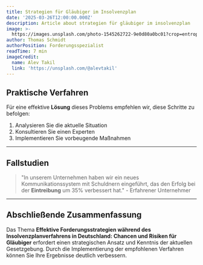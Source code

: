 ```yaml
---
title: Strategien für Gläubiger im Insolvenzplan
date: '2025-03-26T12:00:00.000Z'
description: Article about strategien für gläubiger im insolvenzplan
image: >-
  https://images.unsplash.com/photo-1545262722-9e0d80a0bc01?crop=entropy&cs=tinysrgb&fit=max&fm=jpg&ixid=M3w3MjA5MjJ8MHwxfHJhbmRvbXx8fHx8fHx8fDE3NDMwMjQyNzJ8&ixlib=rb-4.0.3&q=80&w=1080
author: Thomas Schmidt
authorPosition: Forderungsspezialist
readTime: 7 min
imageCredit:
  name: Alev Takil
  link: 'https://unsplash.com/@alevtakil'
---
```

## Praktische Verfahren

Für eine effektive **Lösung** dieses Problems empfehlen wir, diese Schritte zu befolgen:

1. Analysieren Sie die aktuelle Situation
2. Konsultieren Sie einen Experten
3. Implementieren Sie vorbeugende Maßnahmen

---

## Fallstudien

> "In unserem Unternehmen haben wir ein neues Kommunikationssystem mit Schuldnern eingeführt, das den Erfolg bei der **Eintreibung** um 35% verbessert hat." - Erfahrener Unternehmer

---

## Abschließende Zusammenfassung

Das Thema **Effektive Forderungsstrategien während des Insolvenzplanverfahrens in Deutschland: Chancen und Risiken für **Gläubiger**** erfordert einen strategischen Ansatz und Kenntnis der aktuellen Gesetzgebung. Durch die Implementierung der empfohlenen Verfahren können Sie Ihre Ergebnisse deutlich verbessern.
